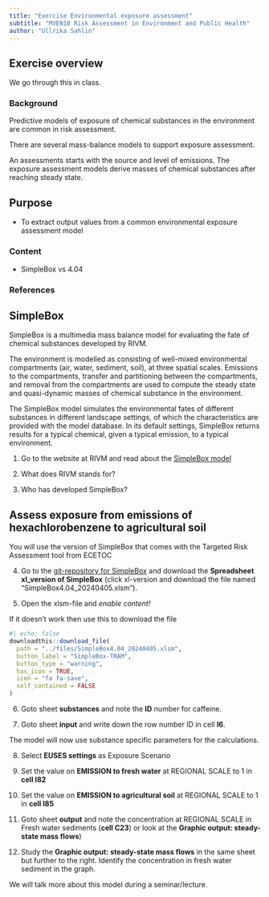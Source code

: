 ```yaml
---
title: "Exercise Environmental exposure assessment"
subtitle: "MVEN10 Risk Assessment in Environment and Public Health"
author: "Ullrika Sahlin"
---
```


## Exercise overview

We go through this in class.

### Background

Predictive models of exposure of chemical substances in the environment are common in risk assessment. 

There are several mass-balance models to support exposure assessment. 

An assessments starts with the source and level of emissions. The exposure assessment models derive masses of chemical substances after reaching steady state. 

## Purpose

-   To extract output values from a common environmental exposure assessment model

### Content

-   SimpleBox vs 4.04

### References

## SimpleBox 

SimpleBox is a multimedia mass balance model for evaluating the fate of chemical substances developed by RIVM. 

The environment is modelled as consisting of well-mixed environmental compartments (air, water, sediment, soil), at three spatial scales. Emissions to the compartments, transfer and partitioning between the compartments, and removal from the compartments are used to compute the steady state and quasi-dynamic masses of chemical substance in the environment. 

The SimpleBox model simulates the environmental fates of different substances in different landscape settings, of which the characteristics are provided with the model database. In its default settings, SimpleBox returns results for a typical chemical, given a typical emission, to a typical environment.

(@) Go to the website at RIVM and read about the [SimpleBox model](https://www.rivm.nl/en/soil-and-wate
r/simplebox)

(@) What does RIVM stands for?

(@) Who has developed SimpleBox? 

## Assess exposure from emissions of hexachlorobenzene to agricultural soil

You will use the version of SimpleBox that comes with the Targeted Risk Assessment tool from ECETOC

(@) Go to the [git-repository for SimpleBox](https://github.com/rivm-syso/SimpleBox) and download the **Spreadsheet xl_version of SimpleBox** (click xl-version and download the file named "SimpleBox4.04_20240405.xlsm"). 

(@) Open the xlsm-file and *enable content!*

If it doesn't work then use this to download the file

```r
#| echo: false
downloadthis::download_file(
  path = "../files/SimpleBox4.04_20240405.xlsm",
  button_label = "SimpleBox-TRAM",
  button_type = "warning",
  has_icon = TRUE,
  icon = "fa fa-save",
  self_contained = FALSE
)
```

(@) Goto sheet **substances** and note the **ID** number for caffeine. 

(@) Goto sheet **input** and write down the row number ID in cell **I6**. 

The model will now use substance specific parameters for the calculations.

(@) Select **EUSES settings** as Exposure Scenario

(@) Set the value on **EMISSION to fresh water** at REGIONAL SCALE to 1 in **cell I82** 

(@) Set the value on **EMISSION to agricultural soil** at REGIONAL SCALE to 1 in **cell I85** 

(@) Goto sheet **output** and note the concentration at REGIONAL SCALE in Fresh water sediments (**cell C23**) or look at the **Graphic output: steady-state mass flows**)

(@) Study the  **Graphic output: steady-state mass flows** in the same sheet but further to the right. Identify the concentration in fresh water sediment in the graph. 

We will talk more about this model during a seminar/lecture. 


